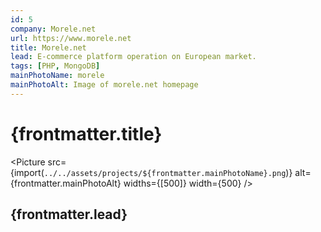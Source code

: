 ```yaml
---
id: 5
company: Morele.net
url: https://www.morele.net
title: Morele.net
lead: E-commerce platform operation on European market.
tags: [PHP, MongoDB]
mainPhotoName: morele
mainPhotoAlt: Image of morele.net homepage
---
```



# {frontmatter.title}

<Picture
  src={import(`../../assets/projects/${frontmatter.mainPhotoName}.png`)}
  alt={frontmatter.mainPhotoAlt}
  widths={[500]}
  width={500}
/>

## {frontmatter.lead}
